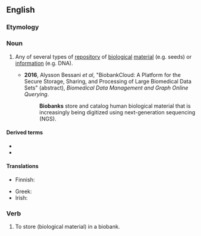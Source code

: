 ==English==

===Etymology===
{{prefix|bio|bank|lang=en}}

===Noun===
{{en-noun}}

# {{lb|en|biology}} Any of several types of [[repository]] of [[biological]] [[material]] (e.g. seeds) or [[information]] (e.g. DNA).
#* '''2016''', Alysson Bessani ''et al'', "BiobankCloud: A Platform for the Secure Storage, Sharing, and Processing of Large Biomedical Data Sets" (abstract), ''Biomedical Data Management and Graph Online Querying''.
#*: '''Biobanks''' store and catalog human biological material that is increasingly being digitized using next-generation sequencing (NGS).

====Derived terms====
* {{l|en|biobanker}}
* {{l|en|biobanking}}

====Translations====
{{trans-top|any of several types of repository of material}}
* Finnish: {{t|fi|biopankki}}
{{trans-mid}}
* Greek: {{t+|el|βιοτράπεζα|f}}
* Irish: {{t|ga|bithbhanc|m}}
{{trans-bottom}}

===Verb===
{{en-verb}}

# {{lb|en|biology|transitive}} To store (biological material) in a biobank.
